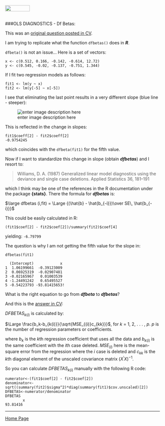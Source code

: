 <br>
<a href="http://rinterested.github.io/statistics/index.html">
<img HEIGHT="20" WIDTH="80" src="https://cloud.githubusercontent.com/assets/9312897/10556783/a27a26fa-745c-11e5-9b1a-2d5bd737387a.PNG"></a>
<br><br>

###OLS DIAGNOSTICS - Df Betas:
<br>

This was an [original question posted in CV](http://stats.stackexchange.com/q/141243/67822).


I am trying to replicate what the function `dfbetas()` does in ***R***.

`dfbeta()` is not an issue... Here is a set of vectors:

    x <- c(0.512, 0.166, -0.142, -0.614, 12.72)
    y <- c(0.545, -0.02, -0.137, -0.751, 1.344)
   
If I fit two regression models as follows:

    fit1 <- lm(y ~ x)
    fit2 <- lm(y[-5] ~ x[-5])

I see that eliminating the last point results in a very different slope (blue line - steeper):

![enter image description here][1]


  [1]: http://i.stack.imgur.com/4ypID.jpg

This is reflected in the change in slopes:

    fit1$coeff[2] - fit2$coeff[2]
    -0.9754245

which coincides with the `dfbeta(fit1)` for the fifth value.

Now if I want to standardize this change in slope (obtain ***dfbetas***) and I resort to: 

> Williams, D. A. (1987) Generalized linear model diagnostics using the
> deviance and single case deletions. Applied Statistics 36, 181–191

which I think may be one of the references in the R documentation under the package **{stats}**. There the formula for ***dfbetas*** is:

$\large dfbetas (i,fit) = \Large {(\hat{b} - \hat{b_{-i}})\over SE\, \hat{b_{-i}}}$

This could be easily calculated in R:

    (fit1$coef[2] - fit2$coef[2])/summary(fit2)$coef[4]

yielding: `-6.79799` 

The question is why I am not getting the fifth value for the slope in:

    dfbetas(fit1)
    
      (Intercept)            x
    1  1.06199661  -0.39123009
    2  0.06925319  -0.02907481
    3 -0.02165967   0.01003539
    4 -1.24491242   0.65495527
    5 -0.54223793 -93.81415653!

What is the right equation to go from ***dfbeta*** to ***dfbetas***?

And this is the [answer in CV](http://stats.stackexchange.com/a/141246/67822):

$DFBETAS_{k(i)}$ is calculated by:

$\Large \frac{b_k-b_{k(i)}}{\sqrt{MSE_{(i)}c_{kk}}}$, for $k$ = 1, 2, . . . , $p$. $p$ is the number of regression parameters or coefficients.

where $b_k$ is the $k$th regression coefficient that uses all the data and $b_{k(i)}$ is the same coefficient with the $i$th case deleted.  $MSE_{(i)}$ here is the mean-square error from the regression where the $i$ case is deleted and $c_{kk}$ is the $k$th diagonal element of the unscaled covariance matrix $(X^{\prime}X)^{-1}$.  

So you can calculate $DFBETAS_{k(i)}$ manually with the following R code:

    numerator<-(fit1$coef[2] - fit2$coef[2])
    denominator<-sqrt((summary(fit2)$sigma^2)*diag(summary(fit1)$cov.unscaled)[2])
    DFBETAS<-numerator/denominator
    DFBETAS
            x 
    93.81416 
---

<a href="http://rinterested.github.io/statistics/index.html">Home Page</a>